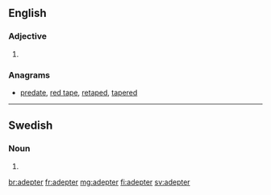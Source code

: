 ==English==

===Adjective===
{{head|en|adjective comparative form}}

# {{label|en|archaic}} {{en-comparative of|adept}}

===Anagrams===
* [[predate#English|predate]], [[red tape#English|red tape]], [[retaped#English|retaped]], [[tapered#English|tapered]]

----

==Swedish==

===Noun===
{{head|sv|noun form}}

# {{sv-noun-form-indef-pl|adept}}

[[br:adepter]]
[[fr:adepter]]
[[mg:adepter]]
[[fi:adepter]]
[[sv:adepter]]